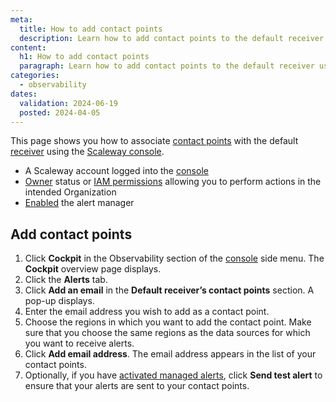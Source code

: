 ```yaml
---
meta:
  title: How to add contact points
  description: Learn how to add contact points to the default receiver using the Scaleway console. Follow the steps to enter email addresses, select regions, and optionally send test alerts.
content:
  h1: How to add contact points
  paragraph: Learn how to add contact points to the default receiver using the Scaleway console. Follow the steps to enter email addresses, select regions, and optionally send test alerts.
categories:
  - observability
dates:
  validation: 2024-06-19
  posted: 2024-04-05
---
```


This page shows you how to associate [contact points](/observability/cockpit/concepts/#contact-points) with the default [receiver](/observability/cockpit/concepts/#receiver) using the [Scaleway console](https://console.scaleway.com/).

<Macro id="requirements" />

  - A Scaleway account logged into the [console](https://console.scaleway.com/)
  - [Owner](/identity-and-access-management/iam/concepts/#owner) status or [IAM permissions](/identity-and-access-management/iam/concepts/#permission) allowing you to perform actions in the intended Organization
  - [Enabled](/observability/cockpit/how-to/enable-alert-manager/) the alert manager

## Add contact points

1. Click **Cockpit** in the Observability section of the [console](https://console.scaleway.com/) side menu. The **Cockpit** overview page displays.
2. Click the **Alerts** tab.
3. Click **Add an email** in the **Default receiver’s contact points** section. A pop-up displays.
4. Enter the email address you wish to add as a contact point.
5. Choose the regions in which you want to add the contact point.
        <Message type="important">
         Make sure that you choose the same regions as the data sources for which you want to receive alerts.
        </Message>
6. Click **Add email address**. The email address appears in the list of your contact points.
7. Optionally, if you have [activated managed alerts](/observability/cockpit/how-to/activate-managed-alerts/), click **Send test alert** to ensure that your alerts are sent to your contact points.
